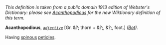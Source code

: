 ''This definition is taken from a public domain 1913 edition of Webster's Dictionary: please see [[Acanthopodious]] for the new Wiktionary definition of this term.''

'''Acanthopodious''', ''<code>[[adjective (part of speech)|adjective]]</code>'' [Gr. &?; thorn + &?;, &?;, foot.] ''([[Bot (subject)|Bot]]).''

Having [[spinous]] [[petioles]].
